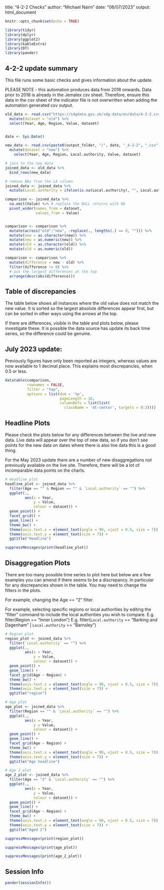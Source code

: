 title: "4-2-2 Checks"
author: "Michael Nairn"
date: "06/07/2023"
output: html_document

```r
knitr::opts_chunk$set(echo = TRUE)
```


```r
library(tidyr)
library(dplyr)
library(ggplot2)
library(kableExtra)
library(DT)
library(pander)
```



   
## 4-2-2 update summary

This file runs some basic checks and gives information about the update.

PLEASE NOTE - this automation produces data from 2018 onwards. Data prior to 2018 is already in the Jemalex csv sheet. 
Therefore, ensure this data in the csv sheet of the indicator file is not overwritten when adding the automation generated csv output. 
  


```r
old_data <- read.csv("https://sdgdata.gov.uk/sdg-data/en/data/4-2-2.csv") %>% 
  mutate(dataset = "old") %>%
  select(Year, Age, Region, Value, dataset)


date <- Sys.Date()

new_data <- read.csv(paste0(output_folder, "/", date, "_4-2-2", ".csv")) %>% 
  mutate(dataset = "new") %>%
    select(Year, Age, Region, Local.authority, Value, dataset)

# join to the new data
joined_data <- old_data %>% 
  bind_rows(new_data) 

# remove NAs from the LA column
joined_data <- joined_data %>% 
  mutate(Local.authority = ifelse(is.na(Local.authority), "", Local.authority)) 


```





```r
comparison <- joined_data %>% 
  na.omit(Value) %>% # replace the NULL returns with NA
  pivot_wider(names_from = dataset,
              values_from = Value)


comparison <- comparison %>% 
  mutate(across("old":"new", ~replace(., lengths(.) == 0, ""))) %>%
  mutate(new = as.character(new)) %>%
  mutate(new = as.numeric(new)) %>%
  mutate(old = as.character(old)) %>%
  mutate(old = as.numeric(old))

comparison <- comparison %>% 
  mutate(difference = new - old) %>% 
  filter(difference != 0) %>% 
  # put the largest differences at the top
  arrange(desc(abs(difference)))

```

## Table of discrepancies
The table below shows all instances where the old value does not match the new 
value. It is sorted so the largest absolute differences appear first, but can
be sorted in other ways using the arrows at the top.

If there are differences, visible in the table and plots below, please investigate these.
It is possible the data source has update its back time series, so the difference
could be genuine. 

## July 2023 update: 
Previously figures have only been reported as integers, whereas values are now available to 1 decimal place. This explains most discrepancies, when 0.5 or less. 



```r
datatable(comparison, 
          rownames = FALSE, 
          filter = "top",
          options = list(dom = 'tp', 
                         pageLength = 10,
                         columnDefs = list(list(
                           className = 'dt-center', targets = 0:3))))
```
  



## Headline Plots
Please check the plots below for any differences between the live and new data.
Live data will appear over the top of new data, so if you don't see points for
the new data on dates where there is also live data this is a good thing. 

For the May 2023 update there are a number of new disaggregations not previously 
available on the live site. Therefore, there will be a lot of incomparable 
data points on the charts. 



```r

# Headline plot
headline_plot <- joined_data %>% 
  filter(Age == "" & Region == "" & `Local.authority` == "") %>% 
  ggplot(.,
         aes(x = Year,
             y = Value,
             colour = dataset)) +
  geom_point() +
  facet_grid() +
  geom_line() +
  theme_bw() +
  theme(axis.text.x = element_text(angle = 90, vjust = 0.5, size = 7)) +
  theme(axis.text.y = element_text(size = 7)) +
  ggtitle("Headline")

```

```r
suppressMessages(print(headline_plot))
```


## Disaggregation Plots

There are too many possible time series to plot here 
but below are a few examples you can amend if there seems to be a discrepancy. In 
particular for any discrepancies shown in the table. 
You may need to change the filters in the plots.

For example, changing the Age == "2" filter. 

For example, selecting specific regions or local authorities by editing the
"filter" command to include the local authorities you wish to compare. 
  E.g.   filter(Region == "Inner London")
  E.g.   filter(`Local.authority` == "Barking and Dagenham" | 
                `Local.authority` == "Barnsley")




```r

# Region plot
region_plot <- joined_data %>% 
  filter(`Local.authority` == "") %>% 
  ggplot(.,
         aes(x = Year,
             y = Value,
             colour = dataset)) +
  geom_point() +
  geom_line() +
  facet_grid(Age ~ Region) +
  theme_bw() +
  theme(axis.text.x = element_text(angle = 90, vjust = 0.5, size = 7)) +
  theme(axis.text.y = element_text(size = 7)) +
  ggtitle("region")

# Age plot
age_plot <- joined_data %>% 
  filter(Region == "" & `Local.authority` == "") %>% 
  ggplot(.,
         aes(x = Year,
             y = Value,
             colour = dataset)) +
  geom_point() +
  geom_line() +
  facet_grid(Age ~ Region) +
  theme_bw() +
  theme(axis.text.x = element_text(angle = 90, vjust = 0.5, size = 7)) +
  theme(axis.text.y = element_text(size = 7)) +
  ggtitle("Age headline")

# Age 2 plot
age_2_plot <- joined_data %>% 
  filter(Age == "2" & `Local.authority` == "") %>% 
  ggplot(.,
         aes(x = Year,
             y = Value,
             colour = dataset)) +
  geom_point() +
  geom_line() +
  facet_grid(Age ~ Region) +
  theme_bw() +
  theme(axis.text.x = element_text(angle = 90, vjust = 0.5, size = 7)) +
  theme(axis.text.y = element_text(size = 7)) +
  ggtitle("Aged 2")

```

```r
suppressMessages(print(region_plot))
```

```r
suppressMessages(print(age_plot))
```

```r
suppressMessages(print(age_2_plot))
```



## Session Info
```r
pander(sessionInfo())
```

